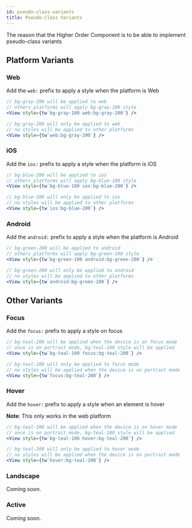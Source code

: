 ```yaml
---
id: pseudo-class-variants
title: Pseudo-Class Variants
---
```


The reason that the Higher Order Component is to be able to implement pseudo-class variants

## Platform Variants

### Web

Add the `web:` prefix to apply a style when the platform is Web

```jsx
// bg-gray-200 will be applied to web
// others platforms will apply bg-gray-100 style
<View style={tw`bg-gray-100 web:bg-gray-200`} />

// bg-gray-200 will only be applied to web
// no styles will be applied to other platforms
<View style={tw`web:bg-gray-200`} />
```

### iOS

Add the `ios:` prefix to apply a style when the platform is iOS

```jsx
// bg-blue-200 will be applied to ios
// others platforms will apply bg-blue-100 style
<View style={tw`bg-blue-100 ios:bg-blue-200`} />

// bg-blue-200 will only be applied to ios
// no styles will be applied to other platforms
<View style={tw`ios:bg-blue-200`} />
```

### Android

Add the `android:` prefix to apply a style when the platform is Android

```jsx
// bg-green-200 will be applied to android
// others platforms will apply bg-green-100 style
<View style={tw`bg-green-100 android:bg-green-200`} />

// bg-green-200 will only be applied to android
// no styles will be applied to other platforms
<View style={tw`android:bg-green-200`} />
```

## Other Variants

### Focus

Add the `focus:` prefix to apply a style on focus

```jsx
// bg-teal-200 will be applied when the device is on focus mode
// once is on portrait mode, bg-teal-100 style will be applied
<View style={tw`bg-teal-100 focus:bg-teal-200`} />

// bg-teal-200 will only be applied to focus mode
// no styles will be applied when the device is on portrait mode
<View style={tw`focus:bg-teal-200`} />
```

### Hover

Add the `hover:` prefix to apply a style when an element is hover

**Note**: This only works in the web platform

```jsx
// bg-teal-200 will be applied when the device is on hover mode
// once is on portrait mode, bg-teal-100 style will be applied
<View style={tw`bg-teal-100 hover:bg-teal-200`} />

// bg-teal-200 will only be applied to hover mode
// no styles will be applied when the device is on portrait mode
<View style={tw`hover:bg-teal-200`} />
```

### Landscape

Coming soon.

<!-- Add the `landscape:` prefix to apply a style when the device orientation is in landscape

**Note**: This won't work in web

```jsx
// bg-teal-200 will be applied when the device is on landscape mode
// once is on portrait mode, bg-teal-100 style will be applied
<View style={tw`bg-teal-100 landscape:bg-teal-200`} />

// bg-teal-200 will only be applied to landscape mode
// no styles will be applied when the device is on portrait mode
<View style={tw`landscape:bg-teal-200`} />
``` -->

### Active

Coming soon.

<!-- Add the `active:` prefix to apply a style when an element is active

```jsx
// bg-teal-200 will be applied when the device is on active mode
// once is on portrait mode, bg-teal-100 style will be applied
<View style={tw`bg-teal-100 active:bg-teal-200`} />

// bg-teal-200 will only be applied to active mode
// no styles will be applied when the device is on portrait mode
<View style={tw`active:bg-teal-200`} />
``` -->

<!-- ### Disabled

Add the `disabled:` prefix to apply a style when an element is disabled

**Note**: This only works in the web platform

```jsx
// bg-teal-200 will be applied when the device is on disabled mode
// once is on portrait mode, bg-teal-100 style will be applied
<View style={tw`bg-teal-100 disabled:bg-teal-200`} />

// bg-teal-200 will only be applied to disabled mode
// no styles will be applied when the device is on portrait mode
<View style={tw`disabled:bg-teal-200`} />
``` -->

<!-- ### Visited

Add the `visited:` prefix to apply a style when an element is visited

**Note**: This only works in the web platform

```jsx
// bg-teal-200 will be applied when the device is on visited mode
// once is on portrait mode, bg-teal-100 style will be applied
<View style={tw`bg-teal-100 visited:bg-teal-200`} />

// bg-teal-200 will only be applied to visited mode
// no styles will be applied when the device is on portrait mode
<View style={tw`visited:bg-teal-200`} />
``` -->
